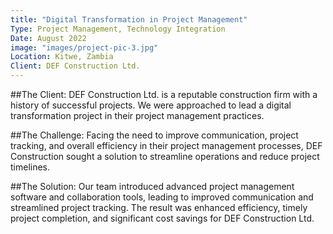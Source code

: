 ```yaml
---
title: "Digital Transformation in Project Management"
Type: Project Management, Technology Integration
Date: August 2022
image: "images/project-pic-3.jpg"
Location: Kitwe, Zambia
Client: DEF Construction Ltd.
---
```

##The Client:
DEF Construction Ltd. is a reputable construction firm with a history of successful projects. 
We were approached to lead a digital transformation project in their project management practices.

##The Challenge:
Facing the need to improve communication, project tracking, and overall efficiency in their project management processes, DEF Construction sought a solution to streamline operations and reduce project timelines.

##The Solution:
Our team introduced advanced project management software and collaboration tools, leading to improved communication and streamlined project tracking. 
The result was enhanced efficiency, timely project completion, and significant cost savings for DEF Construction Ltd.

